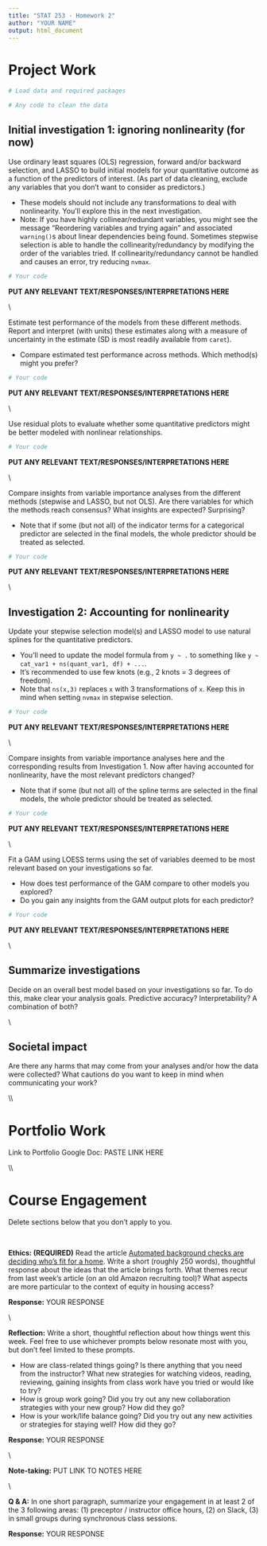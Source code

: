 ```yaml
---
title: "STAT 253 - Homework 2"
author: "YOUR NAME"
output: html_document
---
```


# Project Work

```r
# Load data and required packages
```

```r
# Any code to clean the data
```

## Initial investigation 1: ignoring nonlinearity (for now)

Use ordinary least squares (OLS) regression, forward and/or backward selection, and LASSO to build initial models for your quantitative outcome as a function of the predictors of interest. (As part of data cleaning, exclude any variables that you don't want to consider as predictors.)

- These models should not include any transformations to deal with nonlinearity. You'll explore this in the next investigation.
- Note: If you have highly collinear/redundant variables, you might see the message "Reordering variables and trying again" and associated `warning()`s about linear dependencies being found. Sometimes stepwise selection is able to handle the collinearity/redundancy by modifying the order of the variables tried. If collinearity/redundancy cannot be handled and causes an error, try reducing `nvmax`.

```r
# Your code
```

**PUT ANY RELEVANT TEXT/RESPONSES/INTERPRETATIONS HERE**


\\


Estimate test performance of the models from these different methods. Report and interpret (with units) these estimates along with a measure of uncertainty in the estimate (SD is most readily available from `caret`).

- Compare estimated test performance across methods. Which method(s) might you prefer?


```r
# Your code
```

**PUT ANY RELEVANT TEXT/RESPONSES/INTERPRETATIONS HERE**


\\


Use residual plots to evaluate whether some quantitative predictors might be better modeled with nonlinear relationships.

```r
# Your code
```

**PUT ANY RELEVANT TEXT/RESPONSES/INTERPRETATIONS HERE**


\\

Compare insights from variable importance analyses from the different methods (stepwise and LASSO, but not OLS). Are there variables for which the methods reach consensus? What insights are expected? Surprising?

- Note that if some (but not all) of the indicator terms for a categorical predictor are selected in the final models, the whole predictor should be treated as selected.

```r
# Your code
```

**PUT ANY RELEVANT TEXT/RESPONSES/INTERPRETATIONS HERE**


\\


## Investigation 2: Accounting for nonlinearity

Update your stepwise selection model(s) and LASSO model to use natural splines for the quantitative predictors.

- You'll need to update the model formula from `y ~ .` to something like `y ~ cat_var1 + ns(quant_var1, df) + ...`.
- It's recommended to use few knots (e.g., 2 knots = 3 degrees of freedom).
- Note that `ns(x,3)` replaces `x` with 3 transformations of `x`. Keep this in mind when setting `nvmax` in stepwise selection.

```r
# Your code
```

**PUT ANY RELEVANT TEXT/RESPONSES/INTERPRETATIONS HERE**


\\


Compare insights from variable importance analyses here and the corresponding results from Investigation 1. Now after having accounted for nonlinearity, have the most relevant predictors changed?

- Note that if some (but not all) of the spline terms are selected in the final models, the whole predictor should be treated as selected.

```r
# Your code
```

**PUT ANY RELEVANT TEXT/RESPONSES/INTERPRETATIONS HERE**


\\


Fit a GAM using LOESS terms using the set of variables deemed to be most relevant based on your investigations so far.

- How does test performance of the GAM compare to other models you explored?
- Do you gain any insights from the GAM output plots for each predictor?

```r
# Your code
```

**PUT ANY RELEVANT TEXT/RESPONSES/INTERPRETATIONS HERE**


\\


## Summarize investigations

Decide on an overall best model based on your investigations so far. To do this, make clear your analysis goals. Predictive accuracy? Interpretability? A combination of both?


\\


## Societal impact

Are there any harms that may come from your analyses and/or how the data were collected? What cautions do you want to keep in mind when communicating your work?



\\\\



# Portfolio Work

Link to Portfolio Google Doc: PASTE LINK HERE



\\\\



# Course Engagement

Delete sections below that you don't apply to you.

\

**Ethics: (REQUIRED)** Read the article [Automated background checks are deciding who’s fit for a home](https://www.theverge.com/platform/amp/2019/2/1/18205174/automation-background-check-criminal-records-corelogic). Write a short (roughly 250 words), thoughtful response about the ideas that the article brings forth. What themes recur from last week's article (on an old Amazon recruiting tool)? What aspects are more particular to the context of equity in housing access?

**Response:** YOUR RESPONSE


\\


**Reflection:** Write a short, thoughtful reflection about how things went this week. Feel free to use whichever prompts below resonate most with you, but don't feel limited to these prompts.

- How are class-related things going? Is there anything that you need from the instructor? What new strategies for watching videos, reading, reviewing, gaining insights from class work have you tried or would like to try?
- How is group work going? Did you try out any new collaboration strategies with your new group? How did they go?
- How is your work/life balance going? Did you try out any new activities or strategies for staying well? How did they go?

**Response:** YOUR RESPONSE


\\


**Note-taking:** PUT LINK TO NOTES HERE


\\


**Q & A:** In one short paragraph, summarize your engagement in at least 2 of the 3 following areas: (1) preceptor / instructor office hours, (2) on Slack, (3) in small groups during synchronous class sessions.

**Response:** YOUR RESPONSE



